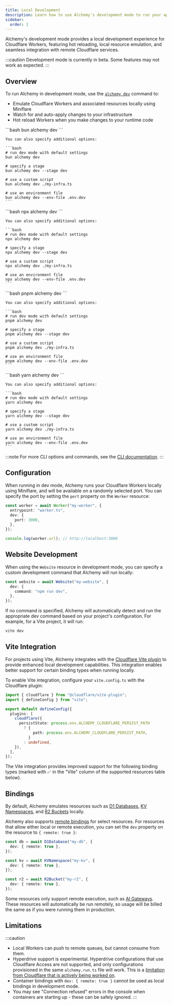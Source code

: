 ```yaml
---
title: Local Development
description: Learn how to use Alchemy's development mode to run your application locally.
sidebar:
  order: 1
---
```



Alchemy's development mode provides a local development experience for Cloudflare Workers, featuring hot reloading, local resource emulation, and seamless integration with remote Cloudflare services.

:::caution
Development mode is currently in beta. Some features may not work as expected.
:::

## Overview

To run Alchemy in development mode, use the [`alchemy dev`](/concepts/cli#dev) command to:

- Emulate Cloudflare Workers and associated resources locally using Miniflare
- Watch for and auto-apply changes to your infrastructure
- Hot reload Workers when you make changes to your runtime code


<Tabs syncKey="pkgManager">
  <TabItem label="bun">
    ```bash
    bun alchemy dev
    ```

    You can also specify additional options:

    ```bash
    # run dev mode with default settings
    bun alchemy dev

    # specify a stage
    bun alchemy dev --stage dev

    # use a custom script
    bun alchemy dev ./my-infra.ts

    # use an environment file
    bun alchemy dev --env-file .env.dev
    ```
  </TabItem>
  <TabItem label="npm">
    ```bash
    npx alchemy dev
    ```

    You can also specify additional options:

    ```bash
    # run dev mode with default settings
    npx alchemy dev

    # specify a stage
    npx alchemy dev --stage dev

    # use a custom script
    npx alchemy dev ./my-infra.ts

    # use an environment file
    npx alchemy dev --env-file .env.dev
    ```
  </TabItem>
  <TabItem label="pnpm">
    ```bash
    pnpm alchemy dev
    ```

    You can also specify additional options:

    ```bash
    # run dev mode with default settings
    pnpm alchemy dev

    # specify a stage
    pnpm alchemy dev --stage dev

    # use a custom script
    pnpm alchemy dev ./my-infra.ts

    # use an environment file
    pnpm alchemy dev --env-file .env.dev
    ```
  </TabItem>
  <TabItem label="yarn">
    ```bash
    yarn alchemy dev
    ```

    You can also specify additional options:

    ```bash
    # run dev mode with default settings
    yarn alchemy dev

    # specify a stage
    yarn alchemy dev --stage dev

    # use a custom script
    yarn alchemy dev ./my-infra.ts

    # use an environment file
    yarn alchemy dev --env-file .env.dev
    ```
  </TabItem>
</Tabs>


:::note
For more CLI options and commands, see the [CLI documentation](/concepts/cli).
:::



## Configuration

When running in dev mode, Alchemy runs your Cloudflare Workers locally using Miniflare, and will be available on a randomly selected port. You can specify the port by setting the `port` property on the `Worker` resource:

```typescript
const worker = await Worker("my-worker", {
  entrypoint: "worker.ts",
  dev: {
    port: 3000,
  },
});

console.log(worker.url); // http://localhost:3000
```

## Website Development

When using the `Website` resource in development mode, you can specify a custom development command that Alchemy will run locally:

```typescript
const website = await Website("my-website", {
  dev: {
    command: "npm run dev",
  },
});
```

If no command is specified, Alchemy will automatically detect and run the appropriate dev command based on your project's configuration. For example, for a Vite project, it will run:

```bash
vite dev
```

## Vite Integration

For projects using Vite, Alchemy integrates with the [Cloudflare Vite plugin](https://developers.cloudflare.com/workers/development-testing/vite/) to provide enhanced local development capabilities. This integration enables better support for certain binding types when running locally.

To enable Vite integration, configure your `vite.config.ts` with the Cloudflare plugin:

```typescript
import { cloudflare } from "@cloudflare/vite-plugin";
import { defineConfig } from "vite";

export default defineConfig({
  plugins: [
    cloudflare({
      persistState: process.env.ALCHEMY_CLOUDFLARE_PERSIST_PATH
        ? {
            path: process.env.ALCHEMY_CLOUDFLARE_PERSIST_PATH,
          }
        : undefined,
    }),
  ],
});
```

The Vite integration provides improved support for the following binding types (marked with ✅ in the "Vite" column of the supported resources table below).

## Bindings

By default, Alchemy emulates resources such as [D1 Databases](/providers/cloudflare/d1-database), [KV Namespaces](/providers/cloudflare/kv-namespace), and [R2 Buckets](/providers/cloudflare/bucket) locally.

Alchemy also supports [remote bindings](https://developers.cloudflare.com/workers/development-testing/#remote-bindings) for select resources. For resources that allow either local or remote execution, you can set the `dev` property on the resource to `{ remote: true }`:

```typescript
const db = await D1Database("my-db", {
  dev: { remote: true },
});

const kv = await KVNamespace("my-kv", {
  dev: { remote: true },
});

const r2 = await R2Bucket("my-r2", {
  dev: { remote: true },
});
```

Some resources only support remote execution, such as [AI Gateways](/providers/cloudflare/ai-gateway). These resources will automatically be run remotely, so usage will be billed the same as if you were running them in production.

## Limitations

:::caution
- Local Workers can push to remote queues, but cannot consume from them.
- Hyperdrive support is experimental. Hyperdrive configurations that use Cloudflare Access are not supported, and only configurations provisioned in the same `alchemy.run.ts` file will work. This is a [limitation from Cloudflare that is actively being worked on](https://developers.cloudflare.com/workers/development-testing/#unsupported-remote-bindings).
- Container bindings with `dev: { remote: true }` cannot be used as local bindings in development mode.
- You may see "Connection refused" errors in the console when containers are starting up - these can be safely ignored.
:::
